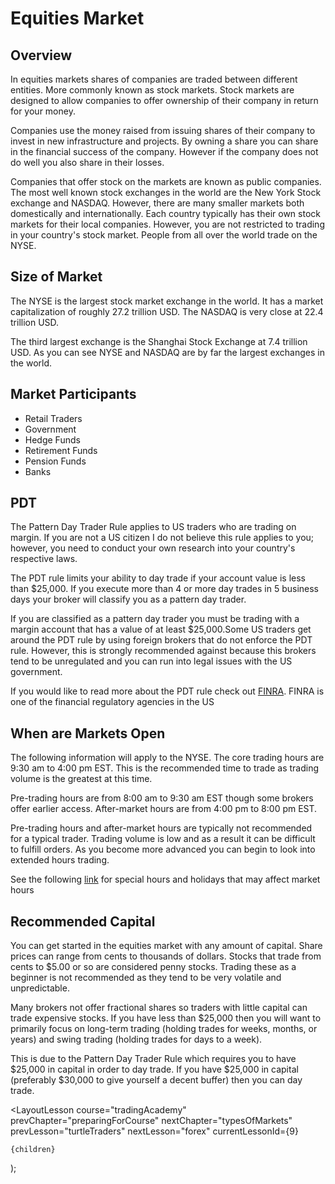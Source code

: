 
# Equities Market

## Overview

In equities markets shares of companies are traded between different entities. More commonly known as stock markets. Stock markets are designed to allow companies to offer ownership of their company in return for your money.

Companies use the money raised from issuing shares of their company to invest in new infrastructure and projects. By owning a share you can share in the financial success of the company. However if the company does not do well you also share in their losses.

Companies that offer stock on the markets are known as public companies. The most well known stock exchanges in the world are the New York Stock exchange and NASDAQ. However, there are many smaller markets both domestically and internationally. Each country typically has their own stock markets for their local companies. However, you are not restricted to trading in your country's stock market. People from all over the world trade on the NYSE.

## Size of Market

The NYSE is the largest stock market exchange in the world. It has a market capitalization of roughly 27.2 trillion USD. The NASDAQ is very close at 22.4 trillion USD.

The third largest exchange is the Shanghai Stock Exchange at 7.4 trillion USD. As you can see NYSE and NASDAQ are by far the largest exchanges in the world.

## Market Participants

- Retail Traders
- Government
- Hedge Funds
- Retirement Funds
- Pension Funds
- Banks

## PDT

The Pattern Day Trader Rule applies to US traders who are trading on margin. If you are not a US citizen I do not believe this rule applies to you; however, you need to conduct your own research into your country's respective laws.

The PDT rule limits your ability to day trade if your account value is less than $25,000. If you execute more than 4 or more day trades in 5 business days your broker will classify you as a pattern day trader.

If you are classified as a pattern day trader you must be trading with a margin account that has a value of at least $25,000.Some US traders get around the PDT rule by using foreign brokers that do not enforce the PDT rule. However, this is strongly recommended against because this brokers tend to be unregulated and you can run into legal issues with the US government.

If you would like to read more about the PDT rule check out [FINRA](https://www.finra.org/investors/learn-to-invest/advanced-investing/day-trading-margin-requirements-know-rules). FINRA is one of the financial regulatory agencies in the US

## When are Markets Open

The following information will apply to the NYSE. The core trading hours are 9:30 am to 4:00 pm EST. This is the recommended time to trade as trading volume is the greatest at this time.

Pre-trading hours are from 8:00 am to 9:30 am EST though some brokers offer earlier access. After-market hours are from 4:00 pm to 8:00 pm EST.

Pre-trading hours and after-market hours are typically not recommended for a typical trader. Trading volume is low and as a result it can be difficult to fulfill orders. As you become more advanced you can begin to look into extended hours trading.

See the following [link](https://www.nyse.com/markets/hours-calendars) for special hours and holidays that may affect market hours

## Recommended Capital

You can get started in the equities market with any amount of capital. Share prices can range from cents to thousands of dollars. Stocks that trade from cents to $5.00 or so are considered penny stocks. Trading these as a beginner is not recommended as they tend to be very volatile and unpredictable.

Many brokers not offer fractional shares so traders with little capital can trade expensive stocks. If you have less than $25,000 then you will want to primarily focus on long-term trading (holding trades for weeks, months, or years) and swing trading (holding trades for days to a week).

This is due to the Pattern Day Trader Rule which requires you to have $25,000 in capital in order to day trade. If you have $25,000 in capital (preferably $30,000 to give yourself a decent buffer) then you can day trade.

  <LayoutLesson
    course="tradingAcademy"
    prevChapter="preparingForCourse"
    nextChapter="typesOfMarkets"
    prevLesson="turtleTraders"
    nextLesson="forex"
    currentLessonId={9}
  >
    {children}
  </LayoutLesson>
);
